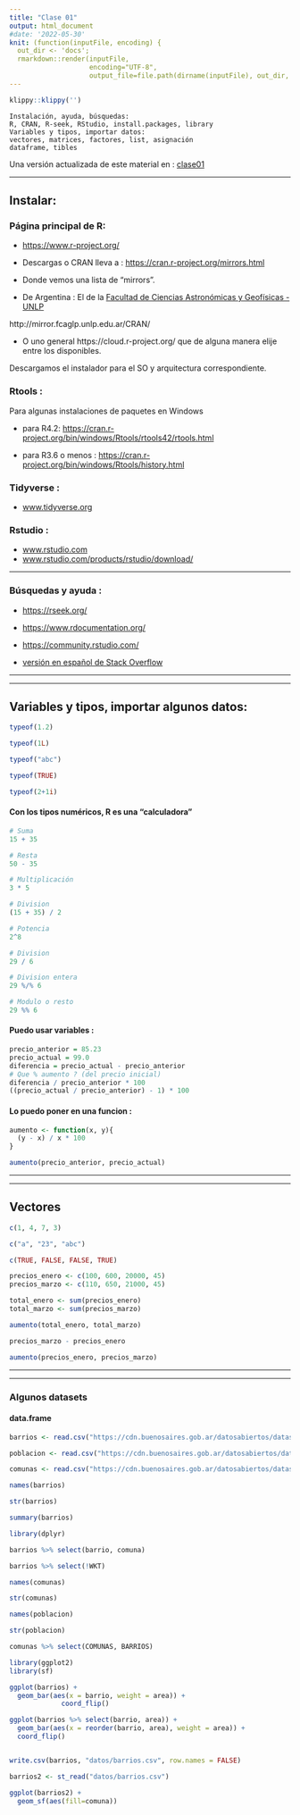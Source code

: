 ```yaml
---
title: "Clase 01"
output: html_document
#date: '2022-05-30'
knit: (function(inputFile, encoding) {
  out_dir <- 'docs';
  rmarkdown::render(inputFile,
                    encoding="UTF-8",
                    output_file=file.path(dirname(inputFile), out_dir, 'clase01.html')) })
---
```


```r
klippy::klippy('')
```

```
Instalación, ayuda, búsquedas:
R, CRAN, R-seek, RStudio, install.packages, library
Variables y tipos, importar datos:
vectores, matrices, factores, list, asignación
dataframe, tibles
```

Una versión actualizada de este material en : [clase01](https://mar71n.github.io/rconr/clase01.html)

---

## Instalar:

### Página principal de R:
- [https://www.r-project.org/](https://www.r-project.org/)

- Descargas o CRAN lleva a : [https://cran.r-project.org/mirrors.html](https://cran.r-project.org/mirrors.html)

- Donde vemos una lista de "mirrors".

- De Argentina : El de la [Facultad de Ciencias Astronómicas y Geofísicas - UNLP](https://www.fcaglp.unlp.edu.ar/)

http://mirror.fcaglp.unlp.edu.ar/CRAN/

- O uno general https://cloud.r-project.org/ que de alguna manera elije entre los disponibles.

Descargamos el instalador para el SO y arquitectura correspondiente.


### Rtools :
Para algunas instalaciones de paquetes en Windows

- para R4.2:
[https://cran.r-project.org/bin/windows/Rtools/rtools42/rtools.html](https://cran.r-project.org/bin/windows/Rtools/rtools42/rtools.html)

- para R3.6 o menos :
[https://cran.r-project.org/bin/windows/Rtools/history.html](https://cran.r-project.org/bin/windows/Rtools/history.html)


### Tidyverse :
- [www.tidyverse.org](https://www.tidyverse.org/packages/)

### Rstudio :
- [www.rstudio.com](https://www.rstudio.com/)
- [www.rstudio.com/products/rstudio/download/](https://www.rstudio.com/products/rstudio/download/)

***

### Búsquedas y ayuda :

- [https://rseek.org/](https://rseek.org/)

- [https://www.rdocumentation.org/](https://www.rdocumentation.org/)

- [https://community.rstudio.com/](https://community.rstudio.com/)

- [versión en español de Stack Overflow](https://es.stackoverflow.com/)

***
***

## Variables y tipos, importar algunos datos:

```r
typeof(1.2)

typeof(1L)

typeof("abc")

typeof(TRUE)

typeof(2+1i)

```

#### Con los tipos numéricos, R es una "calculadora"

```r
# Suma
15 + 35 

# Resta
50 - 35 

# Multiplicación
3 * 5

# Division
(15 + 35) / 2 

# Potencia
2^8

# Division
29 / 6

# Division entera
29 %/% 6

# Modulo o resto
29 %% 6
```

#### Puedo usar variables :

```r
precio_anterior = 85.23
precio_actual = 99.0
diferencia = precio_actual - precio_anterior
# Que % aumento ? (del precio inicial)
diferencia / precio_anterior * 100
((precio_actual / precio_anterior) - 1) * 100
```
#### Lo puedo poner en una funcion : 

```r
aumento <- function(x, y){
  (y - x) / x * 100
}

aumento(precio_anterior, precio_actual)
```

***
***

## Vectores

```r
c(1, 4, 7, 3)

c("a", "23", "abc")

c(TRUE, FALSE, FALSE, TRUE)
```


```r
precios_enero <- c(100, 600, 20000, 45)
precios_marzo <- c(110, 650, 21000, 45)

total_enero <- sum(precios_enero)
total_marzo <- sum(precios_marzo)

aumento(total_enero, total_marzo)

precios_marzo - precios_enero

aumento(precios_enero, precios_marzo)
```

***
***

### Algunos datasets
#### data.frame

```r
barrios <- read.csv("https://cdn.buenosaires.gob.ar/datosabiertos/datasets/barrios/barrios.csv", encoding = "UTF-8")

poblacion <- read.csv("https://cdn.buenosaires.gob.ar/datosabiertos/datasets/barrios/caba_pob_barrios_2010.csv", encoding = "UTF-8")

comunas <- read.csv("https://cdn.buenosaires.gob.ar/datosabiertos/datasets/comunas/comunas.csv", encoding = "UTF-8")

names(barrios)

str(barrios)

summary(barrios)

library(dplyr)

barrios %>% select(barrio, comuna)

barrios %>% select(!WKT)

names(comunas)

str(comunas)

names(poblacion)

str(poblacion)

comunas %>% select(COMUNAS, BARRIOS)

library(ggplot2)
library(sf)

ggplot(barrios) +
  geom_bar(aes(x = barrio, weight = area)) +
             coord_flip()

ggplot(barrios %>% select(barrio, area)) +
  geom_bar(aes(x = reorder(barrio, area), weight = area)) +
  coord_flip()


write.csv(barrios, "datos/barrios.csv", row.names = FALSE)

barrios2 <- st_read("datos/barrios.csv")

ggplot(barrios2) + 
  geom_sf(aes(fill=comuna))
```
